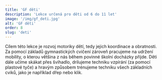 ```yaml
---
title: 'GF děti'
description: 'Lekce určená pro děti od 6 do 11 let'
image: '/img/gf_deti.jpg'
alt: 'GF děti'
order: 8
slug: 'deti'
---
```


Cílem této lekce je rozvoj motoriky dětí, tedy jejich koordinace a obratnosti. Za pomocí základů gymnastických cvičení zároveň pracujeme na udržení mobility, o kterou většina z nás během povinné školní docházky přijde. Děti dále učíme skákat přes švihadlo, drilujeme techniku vzpírání (za pomocí plastové tyče) a hravým způsobem trénujeme techniku všech základních cviků, jako je například dřep nebo klik.
